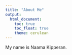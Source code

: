 ```yaml
---
title: "About Me"
output: 
  html_document:
    toc: true
    toc_float: true
    theme: cerulean
---
```


My name is Naama Kipperan. 
